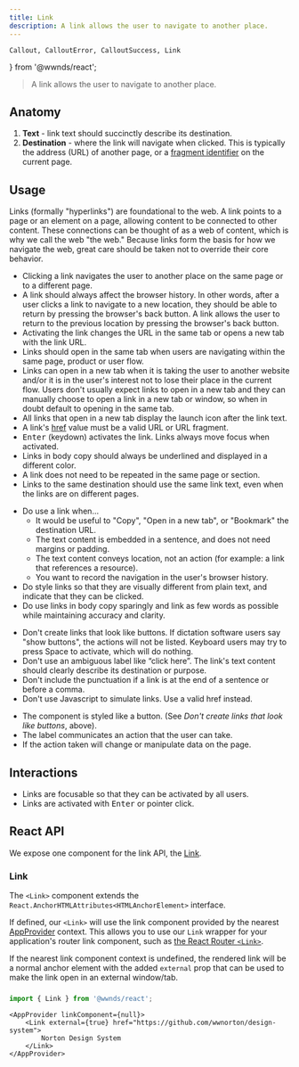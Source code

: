 ```yaml
---
title: Link
description: A link allows the user to navigate to another place.
---
```


	Callout, CalloutError, CalloutSuccess, Link
} from '@wwnds/react';

> A link allows the user to navigate to another place.

## Anatomy

1. **Text** - link text should succinctly describe its destination.
2. **Destination** - where the link will navigate when clicked.
This is typically the address (URL) of another page, or a [fragment identifier](https://www.w3.org/Addressing/URL/4_2_Fragments.html) on the current page.

## Usage

Links (formally "hyperlinks") are foundational to the web.
A link points to a page or an element on a page, allowing content to be connected to other content.
These connections can be thought of as a web of content, which is why we call the web "the web."
Because links form the basis for how we navigate the web, great care should be taken not to override their core behavior.

- Clicking a link navigates the user to another place on the same page or to a different page.
- A link should always affect the browser history. In other words, after a user clicks a link to navigate to a new location, they should be able to return by pressing the browser's back button.
A link allows the user to return to the previous location by pressing the browser's back button.
- Activating the link changes the URL in the same tab or opens a new tab with the link URL.
- Links should open in the same tab when users are navigating within the same page, product or user flow.
- Links can open in a new tab when it is taking the user to another website and/or it is in the user's interest not to lose their place in the current flow. Users don't usually expect links to open in a new tab and they can manually choose to open a link in a new tab or window, so when in doubt default to opening in the same tab.
- All links that open in a new tab display the launch icon after the link text.
- A link's [href](https://developer.mozilla.org/en-US/docs/Web/HTML/Element/a#attr-href) value must be a valid URL or URL fragment.
- <kbd>Enter</kbd> (keydown) activates the link. Links always move focus when activated.
- Links in body copy should always be underlined and displayed in a different color.
- A link does not need to be repeated in the same page or section.
- Links to the same destination should use the same link text, even when the links are on different pages.

<CalloutSuccess title="Dos">

- Do use a link when…
    - It would be useful to "Copy", "Open in a new tab", or "Bookmark" the destination URL.
    - The text content is embedded in a sentence, and does not need margins or padding.
    - The text content conveys location, not an action (for example: a link that references a resource).
    - You want to record the navigation in the user's browser history.
- Do style links so that they are visually different from plain text, and indicate that they can be clicked.
- Do use links in body copy sparingly and link as few words as possible while maintaining accuracy and clarity.

</CalloutSuccess>

<CalloutError title="Don'ts">

- Don't create links that look like buttons. If dictation software users say "show buttons", the actions will not be listed. Keyboard users may try to press Space to activate, which will do nothing.
- Don't use an ambiguous label like “click here”. The link's text content should clearly describe its destination or purpose.
- Don't include the punctuation if a link is at the end of a sentence or before a comma.
- Don't use Javascript to simulate links. Use a valid href instead.

</CalloutError>

<Callout title="Consider using buttons if...">

- The component is styled like a button. (See _Don't create links that look like buttons_, above).
- The label communicates an action that the user can take.
- If the action taken will change or manipulate data on the page.

</Callout>

## Interactions

- Links are focusable so that they can be activated by all users.
- Links are activated with <kbd>Enter</kbd> or pointer click.

## React API

We expose one component for the link API, the [Link](https://github.com/wwnorton/design-system/tree/main/packages/react/src/components/Link).

### Link

The `<Link>` component extends the `React.AnchorHTMLAttributes<HTMLAnchorElement>` interface.

If defined, our `<Link>` will use the link component provided by the nearest [AppProvider](react-providers#app-provider) context.
This allows you to use our `Link` wrapper for your application's router link component, such as [the React Router `<Link>`](https://reactrouter.com/web/api/Link).

If the nearest link component context is undefined, the rendered link will be a normal anchor element with the added `external` prop that can be used to make the link open in an external window/tab.

###

```js
import { Link } from '@wwnds/react';
```

```tsx live
<AppProvider linkComponent={null}>
	<Link external={true} href="https://github.com/wwnorton/design-system">
		Norton Design System
	</Link>
</AppProvider>
```

<PropsTable from={Link} />
